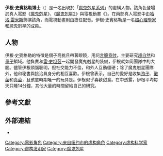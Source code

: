 {{noteTA
|G1=Movie
}}
{{Infobox character
| name = 伊根·史賓格勒<br>{{lang|en|Egon Spengler}}
| image = [[File:Egon_Spengler.jpg|250px]]
| caption = 由[[哈洛·雷米斯|哈洛·雷米斯]]飾演的伊根·史賓格勒
| first = 《[[魔鬼剋星|魔鬼剋星]]》（1984）
| last = 《{{link-en|樂高次元|Lego Dimensions}}》（2015）
| creator = [[丹·艾克洛德|丹·艾克洛德]]<br>[[哈洛·雷米斯|哈洛·雷米斯]]
| portrayer = 哈洛·雷米斯
| voice = 哈洛·雷米斯<br><small>（《{{link-en|魔鬼剋星 (2009年遊戲)|Ghostbusters: The Video Game|魔鬼剋星}}》）</small><ref name="IGN-PS3-Review">{{cite web |last=Miller |first=Greg |url=http://ps3.ign.com/articles/992/992635p1.html |title=IGN: Ghostbusters: The Video Game Review |publisher=[[IGN|IGN]] |date= |accessdate=2010-08-14 |archive-date=2012-08-02 |archive-url=https://www.webcitation.org/69bjVSNZl?url=http://ps3.ign.com/articles/992/992635p1.html |dead-url=no }}</ref><br>{{link-en|莫里斯·拉馬奇|Maurice LaMarche}}<br><small>（《{{link-en|魔鬼剋星 (電視動畫)|The Real Ghostbusters|魔鬼剋星}}》）</small><br><small>（《{{link-en|捉鬼特攻隊|Extreme Ghostbusters}}》，特別邀請）</small>
| lbl1 = 創作
| data1 = [[約翰·貝魯西|約翰·貝魯西]]<ref>Shay, Don (1985). ''Making Ghostbusters'', New York: New York Zoetrope. ISBN 0-918432-68-5</ref>
| nickname = 
| alias = 
| species = 人類
| gender = 男性
| occupation = 科學家<br>[[魔鬼剋星系列|魔鬼剋星]]
| title = [[哲學博士|哲學博士]]
| family = 史賓格勒女士（{{lang|en|Mrs. Spengler}}，母親）<br>凱莉·史賓格勒（{{lang|en|Callie Spengler}}，女兒）<br>崔佛·史賓格勒（{{lang|en|Trevor Spengler}}，孫子）<br>菲比·史賓格勒（{{lang|en|Phoebe Spengler}}，孫女）
| spouse = 
| children =
| religion = 
| relatives = 賽勒斯·史賓格勒博士（{{lang|en|Dr. Cyrus Spengler}}，叔叔）
| nationality = 美國
}}
'''伊根·史賓格勒博士'''（{{lang-en|Dr. Egon Spengler}}）是一名出現於「[[魔鬼剋星系列|魔鬼剋星系列]]」的虛構人物。該角色登場於真人電影《[[魔鬼剋星|魔鬼剋星]]》、《[[魔鬼剋星2|魔鬼剋星2]]》與電視動畫《{{link-en|魔鬼剋星 (電視動畫)|The Real Ghostbusters|魔鬼剋星}}》。在兩部真人電影中由[[哈洛·雷米斯|哈洛·雷米斯]]飾演該角，而電視動畫則由{{link-en|莫里斯·拉馬奇|Maurice LaMarche}}擔任配音。伊根·史賓格勒是一名[[超心理學|超心理學家]]和魔鬼剋星的成員。

== 人物 ==
伊根·史賓格勒的特徵是個子高挑且帶著眼鏡，用詞[[拉科尼式簡略語|言簡意賅]]，主要研究[[超自然|超自然]]和[[量子|量子]]領域。他負責和[[雷·史坦茲|雷·史坦茲]]一起開發魔鬼剋星的裝備，伊根就如同團隊中的大腦。儘管伊根頭腦聰明，但社交能力不佳，和外人互動僵硬；除了魔鬼剋星團隊外，他和秘書與接洽員身分的{{link-en|珍妮·莫爾尼茲|Janine Melnitz}}相互喜歡。伊根曾表示，自己的愛好是收集[[孢子|孢子]]、[[黴菌|黴菌]]和[[真菌|真菌]]，且孩童時期唯一的玩具是{{link-en|螺旋彈簧|Slinky}}。伊根似乎喜歡甜食。在{{link-en|魔鬼剋星 (2009年遊戲)|Ghostbusters: The Video Game|2009年遊戲}}中透露，伊根平均每天只睡14分鐘，其他大量的時間留給自己的研究。

== 參考文獻 ==
{{Reflist}}

== 外部連結 ==
*{{IMDb character|0000548}}

{{Ghostbusters}}
{{DEFAULTSORT:Egon Spengler}}
[[Category:電影角色|Category:電影角色]]
[[Category:来自纽约市的虚构角色|Category:来自纽约市的虚构角色]]
[[Category:虚构科学家|Category:虚构科学家]]
[[Category:虚构发明家|Category:虚构发明家]]
[[Category:魔鬼剋星|Category:魔鬼剋星]]